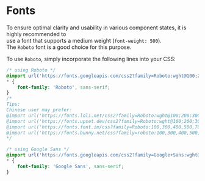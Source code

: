 # Fonts

To ensure optimal clarity and usability in various component states, it is highly recommended to  
use a font that supports a medium weight (`font-weight: 500`).  
The `Roboto` font is a good choice for this purpose.

To use `Roboto`, simply incorporate the following lines into your CSS:

```css
/* using Roboto */
@import url('https://fonts.googleapis.com/css2?family=Roboto:wght@100;200;300;400;500;700;900&display=swap');
* {
    font-family: 'Roboto', sans-serif;
}
/*
Tips:
Chinese user may prefer:
@import url('https://fonts.loli.net/css2?family=Roboto:wght@100;200;300;400;500;700;900&display=swap');
@import url('https://fonts.upset.dev/css2?family=Roboto:wght@100;200;300;400;500;700;900&display=swap');
@import url('https://fonts.font.im/css?family=Roboto:100,300,400,500,700,900');
@import url('https://fonts.bunny.net/css?family=roboto:100,300,400,500,700,900');
*/

/* using Google Sans */
@import url('https://fonts.googleapis.com/css2?family=Google+Sans:wght@100;200;300;400;500;700;900&display=swap');
* {
    font-family: 'Google Sans', sans-serif;
}
```